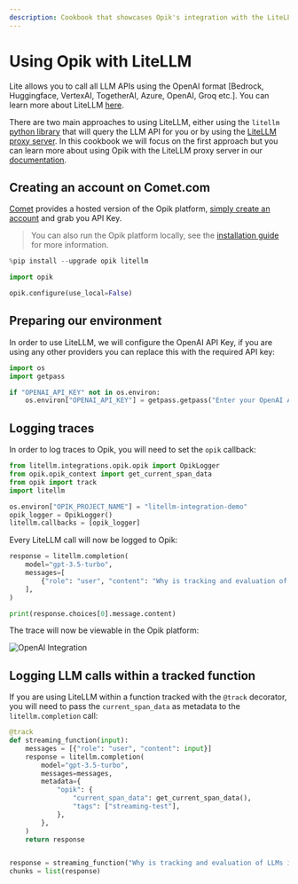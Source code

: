 ```yaml
---
description: Cookbook that showcases Opik's integration with the LiteLLM Python SDK
---
```


# Using Opik with LiteLLM

Lite allows you to call all LLM APIs using the OpenAI format [Bedrock, Huggingface, VertexAI, TogetherAI, Azure, OpenAI, Groq etc.]. You can learn more about LiteLLM [here](https://github.com/BerriAI/litellm).

There are two main approaches to using LiteLLM, either using the `litellm` [python library](https://docs.litellm.ai/docs/#litellm-python-sdk) that will query the LLM API for you or by using the [LiteLLM proxy server](https://docs.litellm.ai/docs/#litellm-proxy-server-llm-gateway). In this cookbook we will focus on the first approach but you can learn more about using Opik with the LiteLLM proxy server in our [documentation](https://www.comet.com/docs/opik/tracing/integrations/litellm).

## Creating an account on Comet.com

[Comet](https://www.comet.com/site?from=llm&utm_source=opik&utm_medium=colab&utm_content=openai&utm_campaign=opik) provides a hosted version of the Opik platform, [simply create an account](https://www.comet.com/signup?from=llm&utm_source=opik&utm_medium=colab&utm_content=openai&utm_campaign=opik) and grab you API Key.

> You can also run the Opik platform locally, see the [installation guide](https://www.comet.com/docs/opik/self-host/overview/?from=llm&utm_source=opik&utm_medium=colab&utm_content=openai&utm_campaign=opik) for more information.

```python
%pip install --upgrade opik litellm
```

```python
import opik

opik.configure(use_local=False)
```

## Preparing our environment

In order to use LiteLLM, we will configure the OpenAI API Key, if you are using any other providers you can replace this with the required API key:

```python
import os
import getpass

if "OPENAI_API_KEY" not in os.environ:
    os.environ["OPENAI_API_KEY"] = getpass.getpass("Enter your OpenAI API key: ")
```

## Logging traces

In order to log traces to Opik, you will need to set the `opik` callback:

```python
from litellm.integrations.opik.opik import OpikLogger
from opik.opik_context import get_current_span_data
from opik import track
import litellm

os.environ["OPIK_PROJECT_NAME"] = "litellm-integration-demo"
opik_logger = OpikLogger()
litellm.callbacks = [opik_logger]
```

Every LiteLLM call will now be logged to Opik:

```python
response = litellm.completion(
    model="gpt-3.5-turbo",
    messages=[
        {"role": "user", "content": "Why is tracking and evaluation of LLMs important?"}
    ],
)

print(response.choices[0].message.content)
```

The trace will now be viewable in the Opik platform:

![OpenAI Integration](https://raw.githubusercontent.com/comet-ml/opik/main/apps/opik-documentation/documentation/static/img/cookbook/litellm_cookbook.png)

## Logging LLM calls within a tracked function

If you are using LiteLLM within a function tracked with the `@track` decorator, you will need to pass the `current_span_data` as metadata to the `litellm.completion` call:

```python
@track
def streaming_function(input):
    messages = [{"role": "user", "content": input}]
    response = litellm.completion(
        model="gpt-3.5-turbo",
        messages=messages,
        metadata={
            "opik": {
                "current_span_data": get_current_span_data(),
                "tags": ["streaming-test"],
            },
        },
    )
    return response


response = streaming_function("Why is tracking and evaluation of LLMs important?")
chunks = list(response)
```
